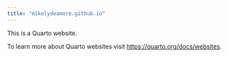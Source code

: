 ```yaml
---
title: "mikelydeamore.github.io"
---
```


This is a Quarto website.

To learn more about Quarto websites visit <https://quarto.org/docs/websites>.
